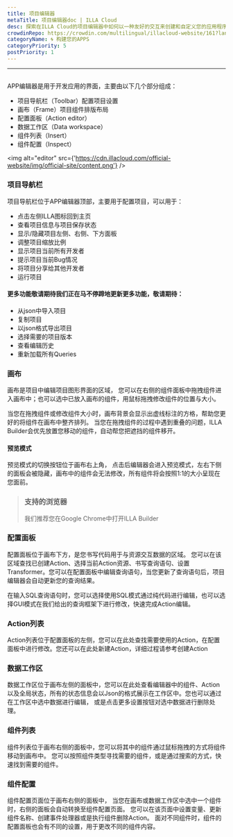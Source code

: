 ```yaml
---
title: 项目编辑器
metaTitle: 项目编辑器doc | ILLA Cloud
desc: 探索在ILLA Cloud的项目编辑器中如何以一种友好的交互来创建和自定义您的应用程序
crowdinRepo: https://crowdin.com/multilingual/illacloud-website/161?languages=zhcn&filter=basic&value=0
categoryName: 🌀 构建您的APPS
categoryPriority: 5
postPriority: 1
---
```


* * *

## <h2 hidden>应用编辑器</h2>

APP编辑器是用于开发应用的界面，主要由以下几个部分组成：

-   项目导航栏（Toolbar）配置项目设置
-   画布（Frame）项目组件排版布局
-   配置面板（Action editor）
-   数据工作区（Data workspace）
-   组件列表（Insert）
-   组件配置（Inspect）

<img alt="editor" src={'https://cdn.illacloud.com/official-website/img/official-site/content.png'} />

### 项目导航栏

项目导航栏位于APP编辑器顶部，主要用于配置项目，可以用于：

-   点击左侧ILLA图标回到主页
-   查看项目信息与项目保存状态
-   显示/隐藏项目左侧、右侧、下方面板
-   调整项目缩放比例
-   显示项目当前所有开发者
-   提示项目当前Bug情况
-   将项目分享给其他开发者
-   运行项目

#### 更多功能敬请期待我们正在马不停蹄地更新更多功能，敬请期待：

-   从json中导入项目
-   复制项目
-   以json格式导出项目
-   选择需要的项目版本
-   查看编辑历史
-   重新加载所有Queries

[//]: # "[Image]"

### 画布

画布是项目中编辑项目图形界面的区域， 您可以在右侧的组件面板中拖拽组件进入画布中；也可以选中已放入画布的组件，用鼠标拖拽修改组件的位置与大小。

当您在拖拽组件或修改组件大小时，画布背景会显示出虚线标注的方格，帮助您更好的将组件在画布中整齐排列。 当您在拖拽组件的过程中遇到重叠的问题，ILLA Builder会优先放置您移动的组件，自动帮您把遮挡的组件移开。

#### 预览模式

预览模式的切换按钮位于画布右上角， 点击后编辑器会进入预览模式，左右下侧的面板会被隐藏，画布中的组件会无法修改，所有组件将会按照1:1的大小呈现在您面前。

> ### 支持的浏览器
>
> 我们推荐您在Google Chrome中打开ILLA Builder

### 配置面板

配置面板位于画布下方，是您书写代码用于与资源交互数据的区域。 您可以在该区域查找已创建Action、选择当前Action资源、书写查询语句、设置Transformer。您可以在配置面板中编辑查询语句，当您更新了查询语句后，项目编辑器会自动更新您的查询结果。

在输入SQL查询语句时，您可以选择使用SQL模式通过纯代码进行编辑，也可以选择GUI模式在我们给出的查询框架下进行修改，快速完成Action编辑。

### Action列表

Action列表位于配置面板的左侧，您可以在此处查找需要使用的Action，在配置面板中进行修改。您还可以在此处新建Action，详细过程请参考创建Action

### 数据工作区

数据工作区位于画布左侧的面板中，您可以在此处查看编辑器中的组件、Action以及全局状态，所有的状态信息会以Json的格式展示在工作区中。您也可以通过在工作区中选中数据进行编辑， 或是点击更多设置按钮对选中数据进行删除处理。

### 组件列表

组件列表位于画布右侧的面板中，您可以将其中的组件通过鼠标拖拽的方式将组件移动到画布中。 您可以按照组件类型寻找需要的组件，或是通过搜索的方式，快速找到需要的组件。

[//]: # "[Image]"

### 组件配置

组件配置页面位于画布右侧的面板中， 当您在画布或数据工作区中选中一个组件时，右侧的面板会自动转换至组件配置页面。 您可以在该页面中设置变量、更新组件名称、创建事件处理器或是执行组件删除Action。 面对不同组件时，组件的配置面板也会有不同的设置，用于更改不同的组件内容。
